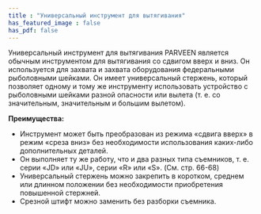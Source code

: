 ```yaml
---
title : "Универсальный инструмент для вытягивания"
has_featured_image : false
has_pdf: false
---
```


Универсальный инструмент для вытягивания PARVEEN является обычным инструментом для вытягивания со сдвигом вверх и вниз. Он используется для захвата и захвата оборудования федеральными рыболовными шейками. Он имеет универсальный стержень, который позволяет одному и тому же инструменту использовать устройство с рыболовными шейками разной опасности или вылета (т. е. со значительным, значительным и большим вылетом).

**Преимущества:**

*  Инструмент может быть преобразован из режима «сдвига вверх» в режим «среза вниз» без необходимости использования каких-либо дополнительных деталей.
*  Он выполняет ту же работу, что и два разных типа съемников, т. е. серии «JD» или «JU», серии «R» или «S». (См. стр. 66-68)
*  Универсальный стержень можно закрепить в коротком, среднем или длинном положении без необходимости приобретения повышенной стержней.
*  Срезной штифт можно заменить без разборки съемника.